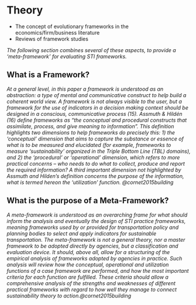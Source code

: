 # Theory

-   The concept of evolutionary frameworks in the economics/firm/business literature
-   Reviews of framework studies 

*The following section combines several of these aspects, to provide a ‘meta-framework’ for evaluating STI frameworks.*

## What is a Framework?
*At a general level, in this paper a framework is understood as an abstraction: a type of mental and communicative construct to help build a coherent world view. A framework is not always visible to the user, but a framework for the use of indicators in a decision making context should be designed in a conscious, communicative process (15). Assmuth & Hildén (16) define frameworks as “the conceptual and procedural constructs that assimilate, process, and give meaning to
information”. This definition highlights two dimensions to help frameworks do precisely this: 1) the ‘conceptual’ dimension that aims to capture the substance or essence of what is to be measured and elucidated (for example, frameworks to measure ‘sustainability’ organized in the Triple Bottom Line (TBL) domains), and 2) the ‘procedural’ or ‘operational’ dimension, which refers to more practical concerns – who needs to do what to collect, produce and report the required information? A third important dimension not highlighted by Assmuth and Hilden’s definition concerns the
purpose of the information, what is termed hereon the ‘utilization’ function. @cornet2015building*

## What is the purpose of a Meta-Framework?
*A meta-framework is understood as an overarching frame for what should inform the analysis and eventually the design of STI practice frameworks, meaning frameworks used by or provided for transportation policy and planning bodies to select and apply indicators for sustainable transportation. The meta-framework is not a general theory, nor a master framework to be adopted directly by agencies, but a classification and evaluation device. It should, above all, allow for a structuring of the empirical analysis of frameworks adopted by agencies in practice. Such analysis will review how the conceptual, operational and utilization functions of a case framework are performed, and how the most important criteria for each function are fulfilled. These criteria should allow a comprehensive analysis of the strengths and weaknesses of different practical frameworks with regard to how well they manage to connect sustainability theory to action.@cornet2015building*
